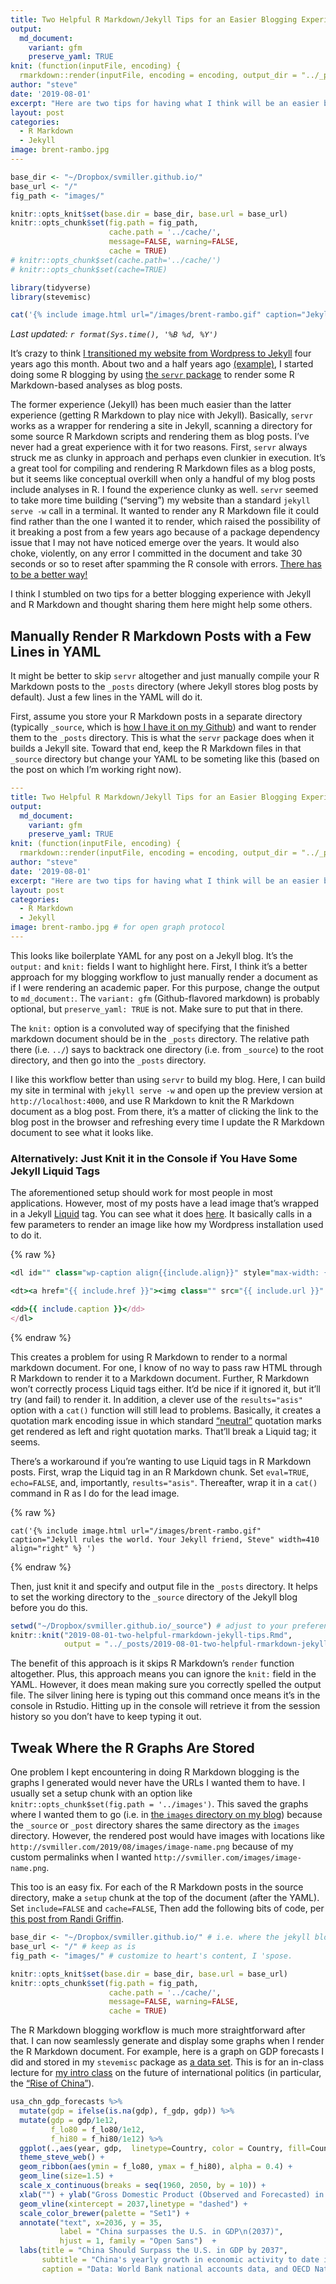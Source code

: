 ```yaml
---
title: Two Helpful R Markdown/Jekyll Tips for an Easier Blogging Experience
output:
  md_document:
    variant: gfm
    preserve_yaml: TRUE
knit: (function(inputFile, encoding) {
  rmarkdown::render(inputFile, encoding = encoding, output_dir = "../_posts") })
author: "steve"
date: '2019-08-01'
excerpt: "Here are two tips for having what I think will be an easier blogging experience in R Markdown and Jekyll."
layout: post
categories:
  - R Markdown
  - Jekyll
image: brent-rambo.jpg
---
```


```r

base_dir <- "~/Dropbox/svmiller.github.io/"
base_url <- "/"
fig_path <- "images/"

knitr::opts_knit$set(base.dir = base_dir, base.url = base_url)
knitr::opts_chunk$set(fig.path = fig_path,
                      cache.path = '../cache/',
                      message=FALSE, warning=FALSE,
                      cache = TRUE) 
# knitr::opts_chunk$set(cache.path='../cache/')
# knitr::opts_chunk$set(cache=TRUE)

```

```r
library(tidyverse)
library(stevemisc)

```
 
```r
cat('{% include image.html url="/images/brent-rambo.gif" caption="Jekyll rules the world. Your Jekyll friend, Steve" width=410 align="right" %} ')
```

*Last updated: `r format(Sys.time(), '%B %d, %Y')`*

It's crazy to think [I transitioned my website from Wordpress to Jekyll](http://svmiller.com/blog/2015/08/create-your-website-in-jekyll/) four years ago this month. About two and a half years ago [(example)](http://svmiller.com/blog/2017/07/how-serious-are-americans-about-democracy-americasbarometer/), I started doing some R blogging by using [the `servr` package](https://github.com/yihui/servr) to render some R Markdown-based analyses as blog posts.

The former experience (Jekyll) has been much easier than the latter experience (getting R Markdown to play nice with Jekyll). Basically, `servr` works as a wrapper for rendering a site in Jekyll, scanning a directory for some source R Markdown scripts and rendering them as blog posts. I've never had a great experience with it for two reasons. First, `servr` always struck me as clunky in approach and perhaps even clunkier in execution. It's a great tool for compiling and rendering R Markdown files as a blog posts, but it seems like conceptual overkill when only a handful of my blog posts include analyses in R. I found the experience clunky as well. `servr` seemed to take more time building ("serving") my website than a standard `jekyll serve -w` call in a terminal. It wanted to render any R Markdown file it could find rather than the one I wanted it to render, which raised the possibility of it breaking a post from a few years ago because of a package dependency issue that I may not have noticed emerge over the years. It would also choke, violently, on any error I committed in the document and take 30 seconds or so to reset after spamming the R console with errors. [There has to be a better way!](https://imgur.com/gallery/ZG3r5)

I think I stumbled on two tips for a better blogging experience with Jekyll and R Markdown and thought sharing them here might help some others.

## Manually Render R Markdown Posts with a Few Lines in YAML 

It might be better to skip `servr` altogether and just manually compile your R Markdown posts to the `_posts` directory (where Jekyll stores blog posts by default). Just a few lines in the YAML will do it.

First, assume you store your R Markdown posts in a separate directory (typically `_source`, which is [how I have it on my Github](https://github.com/svmiller/svmiller.github.io/tree/master/_source)) and want to render them to the `_posts` directory. This is what the `servr` package does when it builds a Jekyll site. Toward that end, keep the R Markdown files in that `_source` directory but change your YAML to be someting like this (based on the post on which I'm working right now).

```yaml
---
title: Two Helpful R Markdown/Jekyll Tips for an Easier Blogging Experience
output:
  md_document:
    variant: gfm
    preserve_yaml: TRUE
knit: (function(inputFile, encoding) {
  rmarkdown::render(inputFile, encoding = encoding, output_dir = "../_posts") })
author: "steve"
date: '2019-08-01'
excerpt: "Here are two tips for having what I think will be an easier blogging experience in R Markdown and Jekyll."
layout: post
categories:
  - R Markdown
  - Jekyll
image: brent-rambo.jpg # for open graph protocol
---
```

This looks like boilerplate YAML for any post on a Jekyll blog. It's the `output:` and `knit:` fields I want to highlight here. First, I think it's a better approach for my blogging workflow to just manually render a document as if I were rendering an academic paper. For this purpose, change the output to `md_document:`. The `variant: gfm` (Github-flavored markdown) is probably optional, but `preserve_yaml: TRUE` is not. Make sure to put that in there.

The `knit:` option is a convoluted way of specifying that the finished markdown document should be in the `_posts` directory. The relative path there (i.e. `../`) says to backtrack one directory (i.e. from `_source`) to the root directory, and then go into the `_posts` directory. 

I like this workflow better than using `servr` to build my blog. Here, I can build my site in terminal with `jekyll serve -w` and open up the preview version at `http://localhost:4000`, and use R Markdown to knit the R Markdown document as a blog post. From there, it's a matter of clicking the link to the blog post in the browser and refreshing every time I update the R Markdown document to see what it looks like.

### Alternatively: Just Knit it in the Console if You Have Some Jekyll Liquid Tags

The aforementioned setup should work for most people in most applications. However, most of my posts have a lead image that's wrapped in a Jekyll [Liquid](https://jekyllrb.com/docs/liquid/) tag. You can see what it does [here](https://github.com/svmiller/svmiller.github.io/blob/master/_includes/image.html). It basically calls in a few parameters to render an image like how my Wordpress installation used to do it.

{% raw %}
```ruby
<dl id="" class="wp-caption align{{include.align}}" style="max-width: {{include.width}}px">

<dt><a href="{{ include.href }}"><img class="" src="{{ include.url }}" alt="{{ include.caption }}" /></a></dt>

<dd>{{ include.caption }}</dd>
</dl>
```
{% endraw %}

This creates a problem for using R Markdown to render to a normal markdown document. For one, I know of no way to pass raw HTML through R Markdown to render it to a Markdown document. Further, R Markdown won't correctly process Liquid tags either. It'd be nice if it ignored it, but it'll try (and fail) to render it. In addition, a clever use of the `results="asis"` option with a `cat()` function will still lead to problems. Basically, it creates a quotation mark encoding issue in which standard ["neutral"](https://www.cl.cam.ac.uk/~mgk25/ucs/quotes.html) quotation marks get rendered as left and right quotation marks. That'll break a Liquid tag; it seems.

There's a workaround if you're wanting to use Liquid tags in R Markdown posts. First, wrap the Liquid tag in an R Markdown chunk. Set `eval=TRUE`, `echo=FALSE`, and, importantly, `results="asis"`. Thereafter, wrap it in a `cat()` command in R as I do for the lead image.

{% raw %}
```liquid
cat('{% include image.html url="/images/brent-rambo.gif" caption="Jekyll rules the world. Your Jekyll friend, Steve" width=410 align="right" %} ')
```
{% endraw %}


Then, just knit it and specify and output file in the `_posts` directory. It helps to set the working directory to the `_source` directory of the Jekyll blog before you do this.

```r
setwd("~/Dropbox/svmiller.github.io/_source") # adjust to your preferences.
knitr::knit("2019-08-01-two-helpful-rmarkdown-jekyll-tips.Rmd",
            output = "../_posts/2019-08-01-two-helpful-rmarkdown-jekyll-tips.md")
```

The benefit of this approach is it skips R Markdown's `render` function altogether. Plus, this approach means you can ignore the `knit:` field in the YAML. However, it does mean making sure you correctly spelled the output file. The silver lining here is typing out this command once means it's in the console in Rstudio. Hitting up in the console will retrieve it from the session history so you don't have to keep typing it out.

## Tweak Where the R Graphs Are Stored

One problem I kept encountering in doing R Markdown blogging is the graphs I generated would never have the URLs I wanted them to have. I usually set a setup chunk with an option like `knitr::opts_chunk$set(fig.path = '../images')`. This saved the graphs where I wanted them to go (i.e. in [the `images` directory on my blog](https://github.com/svmiller/svmiller.github.io/tree/master/images)) because the `_source` or `_post` directory shares the same directory as the `images` directory. However, the rendered post would have images with locations like `http://svmiller.com/2019/08/images/image-name.png` because of my custom permalinks when I wanted `http://svmiller.com/images/image-name.png`.

This too is an easy fix. For each of the R Markdown posts in the source directory, make a `setup` chunk at the top of the document (after the YAML). Set `include=FALSE` and `cache=FALSE`, Then add the following bits of code, per [this post from Randi Griffin](http://www.randigriffin.com/2017/04/25/how-to-knit-for-mysite.html).

```r
base_dir <- "~/Dropbox/svmiller.github.io/" # i.e. where the jekyll blog is on the hard drive.
base_url <- "/" # keep as is
fig_path <- "images/" # customize to heart's content, I 'spose.

knitr::opts_knit$set(base.dir = base_dir, base.url = base_url)
knitr::opts_chunk$set(fig.path = fig_path,
                      cache.path = '../cache/',
                      message=FALSE, warning=FALSE,
                      cache = TRUE) 
```

The R Markdown blogging workflow is much more straightforward after that. I can now seamlessly generate and display some graphs when I render the R Markdown document. For example, here is a graph on GDP forecasts I did and stored in my `stevemisc` package as [a data set](https://github.com/svmiller/stevemisc/blob/master/man/usa_chn_gdp_forecasts.Rd). This is for an in-class lecture for [my intro class](http://posc1020.svmiller.com/) on the future of international politics (in particular, the ["Rise of China"](https://en.wikipedia.org/wiki/Chinese_Century)).

```r
usa_chn_gdp_forecasts %>% 
  mutate(gdp = ifelse(is.na(gdp), f_gdp, gdp)) %>%
  mutate(gdp = gdp/1e12,
         f_lo80 = f_lo80/1e12,
         f_hi80 = f_hi80/1e12) %>%
  ggplot(.,aes(year, gdp,  linetype=Country, color = Country, fill=Country)) +
  theme_steve_web() +
  geom_ribbon(aes(ymin = f_lo80, ymax = f_hi80), alpha = 0.4) +
  geom_line(size=1.5) +
  scale_x_continuous(breaks = seq(1960, 2050, by = 10)) +
  xlab("") + ylab("Gross Domestic Product (Observed and Forecasted) in Trillions Constant 2010 US$") +
  geom_vline(xintercept = 2037,linetype = "dashed") +
  scale_color_brewer(palette = "Set1") +
  annotate("text", x=2036, y = 35, 
           label = "China surpasses the U.S. in GDP\n(2037)", 
           hjust = 1, family = "Open Sans")  +
  labs(title = "China Should Surpass the U.S. in GDP by 2037",
       subtitle = "China's yearly growth in economic activity to date is greater than the growth we observe in U.S. economic output even as (reasonable) worries about China's economic trajectory persist.",
       caption = "Data: World Bank national accounts data, and OECD National Accounts data files. Forecast based on last year in World Bank data (2017).")
```
